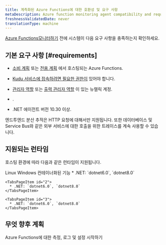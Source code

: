 ```yaml
---
title: 계측화된 Azure Functions에 대한 호환성 및 요구 사항
metaDescription: Azure function monitoring agent compatibility and requirements.
freshnessValidatedDate: never
translationType: machine
---
```


[Azure Functions모니터하기](/docs/serverless-function-monitoring/aws-lambda-monitoring/instrument-lambda-function/configure-serverless-aws-monitoring) 전에 시스템이 다음 요구 사항을 충족하는지 확인하세요.

## 기본 요구 사항 [#requirements]

* [소비 계획](https://learn.microsoft.com/en-us/azure/azure-functions/consumption-plan) 또는 [전용 계획](https://learn.microsoft.com/en-us/azure/azure-functions/dedicated-plan) 에서 호스팅되는 Azure Functions.

* [Kudu 서비스에 접속하려면 필요한 권한이](https://learn.microsoft.com/en-us/azure/app-service/resources-kudu#access-kudu-for-your-app) 있어야 합니다.

* [관리자 역할](/docs/accounts/original-accounts-billing/original-users-roles/users-roles-original-user-model/#roles) 또는 [출력 관리자 역할](/docs/accounts/original-accounts-billing/original-users-roles/users-roles-original-user-model#add-on) 이 있는 뉴렐릭 계정.

* <InlinePopover type="userKey" />.

* .NET 에이전트 버전 10.30 이상.

<Callout variant="tip" title="메모">
  엔드투엔드 분산 추적은 HTTP 요청에 대해서만 지원됩니다. 또한 데이터베이스 및 Service Bus와 같은 외부 서비스에 대한 호출을 위한 트레이스를 계속 사용할 수 있습니다.
</Callout>

## 지원되는 런타임

호스팅 환경에 따라 다음과 같은 런타임이 지원됩니다.

<Tabs>
  <TabsBar>
    <TabsBarItem id="1">Linux</TabsBarItem> <TabsBarItem id="2">Windows</TabsBarItem> <TabsBarItem id="3">컨테이너화된 기능</TabsBarItem>
  </TabsBar>

  <TabsPages>
    <TabsPageItem id="1">
      * .NET: `dotnet6.0`, `dotnet8.0`
    </TabsPageItem>

    <TabsPageItem id="2">
      * .NET: `dotnet6.0`, `dotnet8.0`
    </TabsPageItem>

    <TabsPageItem id="3">
      * .NET: `dotnet6.0`, `dotnet8.0`
    </TabsPageItem>
  </TabsPages>
</Tabs>

## 무엇 향후 계획

<DocTiles>
  <DocTile title="Install and configure Azure Functions monitoring" path="/docs/serverless-function-monitoring/azure-function-monitoring/install-serverless-azure-monitoring">Azure Functions에 대한 측정, 로그 및 설정 시작하기</DocTile>
</DocTiles>
